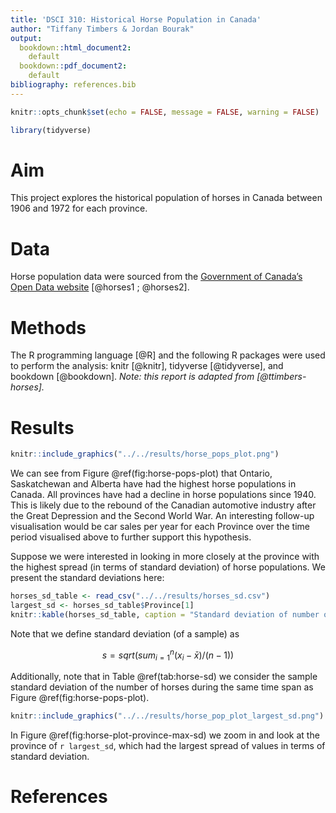```yaml
---
title: 'DSCI 310: Historical Horse Population in Canada'
author: "Tiffany Timbers & Jordan Bourak"
output:
  bookdown::html_document2:
    default
  bookdown::pdf_document2:
    default
bibliography: references.bib
---
```


```r
knitr::opts_chunk$set(echo = FALSE, message = FALSE, warning = FALSE)

library(tidyverse)
```

# Aim

This project explores the historical population of horses in Canada between 1906 and 1972 for each province.

# Data

Horse population data were sourced from the [Government of Canada's Open Data website](http://open.canada.ca/en/open-data) [@horses1 ; @horses2].

# Methods

The R programming language [@R] and the following R packages were used to perform the analysis: knitr [@knitr], tidyverse [@tidyverse], and bookdown [@bookdown]. *Note: this report is adapted from [@ttimbers-horses].*

# Results

```r
knitr::include_graphics("../../results/horse_pops_plot.png")
```


We can see from Figure \@ref(fig:horse-pops-plot) that Ontario, Saskatchewan and Alberta have had the highest horse populations in Canada. All provinces have had a decline in horse populations since 1940. This is likely due to the rebound of the Canadian automotive industry after the Great Depression and the Second World War. An interesting follow-up visualisation would be car sales per year for each Province over the time period visualised above to further support this hypothesis.

Suppose we were interested in looking in more closely at the province with the highest spread (in terms of standard deviation) of horse populations. We present the standard deviations here:

```r
horses_sd_table <- read_csv("../../results/horses_sd.csv")
largest_sd <- horses_sd_table$Province[1]
knitr::kable(horses_sd_table, caption = "Standard deviation of number of horses by province")
```

Note that we define standard deviation (of a sample) as

$$s = sqrt( sum_{i = 1}^n(x_i - \bar{x}) / (n-1))$$

Additionally, note that in Table \@ref(tab:horse-sd) we consider the sample standard deviation of the number of horses during the same time span as Figure \@ref(fig:horse-pops-plot).

```r
knitr::include_graphics("../../results/horse_pop_plot_largest_sd.png")
```


In Figure \@ref(fig:horse-plot-province-max-sd) we zoom in and look at the province of `r largest_sd`, which had the largest spread of values in terms of standard deviation.

# References
